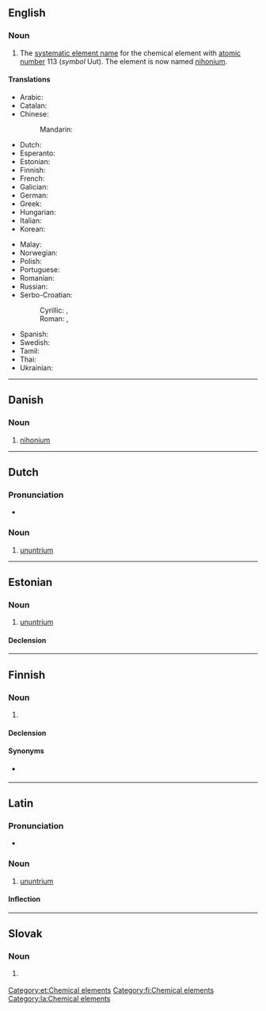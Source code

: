 {{also|Ununtrium}}
==English==
{{elements|Uut|copernicium|Cn|flerovium|Fl}}
{{wikipedia}}

===Noun===
{{en-noun|-}}

# {{lb|en|dated}} The [[systematic element name]] for the chemical element with [[atomic number]] 113 (''symbol'' Uut). The element is now named [[nihonium]].
#: {{syn|en|eka-thallium|nihonium|Uut|Nh}}

====Translations====
{{trans-top|chemical element}}
* Arabic: {{t|ar|أُنُون تْرِيُّوم|tr=ʾunun triyyum|m}}
* Catalan: {{t+|ca|ununtri|m}}
* Chinese:
*: Mandarin: {{t|cmn|元素113}} {{qualifier|unofficial}}
* Dutch: {{t+|nl|ununtrium|n}}
* Esperanto: {{t+|eo|ununtrio}}
* Estonian: {{t|et|ununtrium}}
* Finnish: {{t+|fi|ununtrium}}
* French: {{t+|fr|ununtrium|m}}
* Galician: {{t+|gl|ununtrio|m}}
* German: {{t+|de|Ununtrium|n}}
* Greek: {{t|el|ουνούντριο|n}}
* Hungarian: {{t+|hu|ununtrium}}
* Italian: {{t+|it|ununtrio|m}}
* Korean: {{t+|ko|우눈트륨}}
{{trans-mid}}
* Malay: {{t|ms|ununtrium}}
* Norwegian: {{t|no|ununtrium}}
* Polish: {{t+|pl|ununtrium|m}}
* Portuguese: {{t+|pt|ununtrio|m}}
* Romanian: {{t+|ro|ununtriu|n}}
* Russian: {{t+|ru|уну́нтрий|m}}
* Serbo-Croatian:
*: Cyrillic: {{t|sh|унунтријум|m}}, {{t|sh|унунтриј|m}}
*: Roman: {{t|sh|ununtrijum|m}}, {{t|sh|ununtrij|m}}
* Spanish: {{t+|es|ununtrio|m}}
* Swedish: {{t+|sv|ununtrium}}
* Tamil: {{t|ta|யுனண்ட்ரியம்}}
* Thai: {{t|th|อูนอูนเทรียม|tr=ūnūntērīyom}}
* Ukrainian: {{t|uk|унунтрій|m}}
{{trans-bottom}}

----

==Danish==

===Noun===
{{da-noun}}

# [[nihonium]]
#: {{syn|da|nihonium}}

----

==Dutch==
{{wikipedia|lang=nl}}
{{elements|Uut|ununbium|Uub|ununquadium|Uuq|lang=nl}}

===Pronunciation===
* {{audio|Nl-ununtrium.ogg|Audio|lang=nl}}

===Noun===
{{nl-noun|n|-|-}}

# [[#English|ununtrium]]

----

==Estonian==

===Noun===
{{et-noun|ununtriumi|ununtriumi|par2=ununtriumit}}

# [[#English|ununtrium]]

====Declension====
{{et-decl-seminar|ununtrium}}
{{et-decl-õpik|n=sg|ununtrium|i}}

[[Category:et:Chemical elements]]

----

==Finnish==
{{wikipedia|lang=fi}}

===Noun===
{{fi-noun}}

# {{lb|fi|dated}} {{l|en|ununtrium}}

====Declension====
{{fi-decl-risti|n=sg|ununtrium|||a|i=0}}

====Synonyms====
* {{sense|element 113}} {{l|fi|nihonium}} 

[[Category:fi:Chemical elements]]

----

==Latin==
{{wikipedia|lang=la}}

===Pronunciation===
* {{la-IPA|ūnūntrium}}

===Noun===
{{la-noun|ūnūntrium|ūnūntriī|n|second}}

# [[#English|ununtrium]]

====Inflection====
{{la-decl-2nd-N|ūnūntri}}

[[Category:la:Chemical elements]]

----

==Slovak==
{{elements|Uut|kopernikium|Cn|flerovium|Fl|lang=sk}}

===Noun===
{{sk-noun|g=n|gen=ununtria|decl=mesto}}

# {{l|en|ununtrium}} {{gloss|element}}